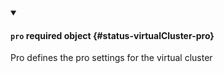 


<details className="config-field" data-expandable="true" open>
<summary>

#### `pro` <span className="config-field-required" data-required="false">required</span> <span className="config-field-type">object</span> <span className="config-field-default"></span> <span className="config-field-enum"></span> {#status-virtualCluster-pro}

Pro defines the pro settings for the virtual cluster

</summary>

<PartialProreference />


</details>
